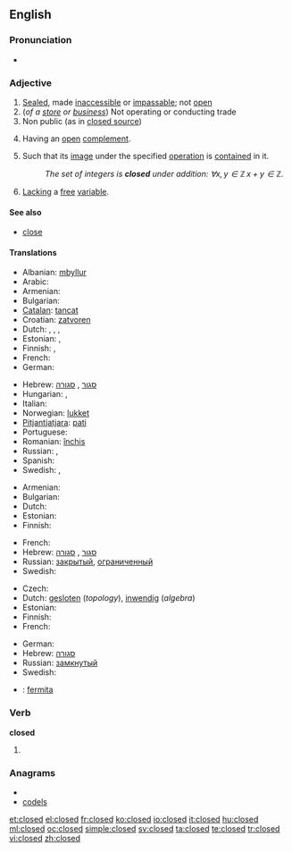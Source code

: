 {{wikipedia|dab=closed}}
==English==

===Pronunciation===
* {{audio|en-us-closed.ogg|Audio (US)}}

===Adjective===
{{en-adj|-}}

# [[sealed|Sealed]], made [[inaccessible]] or [[impassable]]; not [[open]]
# (''of a [[store]] or [[business]]'') Not operating or conducting trade
# Non public (as in [[closed source]])
# {{topology|of a [[set]]}} Having an [[open]] [[complement]].
# {{mathematics|of a [[set]]}} Such that its [[image]] under the specified [[operation]] is [[contain]]ed in it.
#: ''The set of integers is '''closed''' under addition: <math>\forall x,y\in\mathbb{Z}\,x+y\in\mathbb{Z}</math>.''
# {{mathematics|logic|of a [[formula]]}} [[lack|Lacking]] a [[free]] [[variable]].

====See also====
* [[close]]

====Translations====
{{trans-top|not open}}
* Albanian: [[mbyllur]]
* Arabic: {{t-|ar|مقفول|tr=maqfūl}}
* Armenian: {{t-|hy|փակ|tr=p’ak}}
* Bulgarian: {{t+|bg|затворен}}
* [[Catalan]]: [[tancat]]
* Croatian: [[zatvoren]]
* Dutch: {{t+|nl|gesloten}}, {{t+|nl|dicht}}, {{t+|nl|afgesloten}}, {{t+|nl|toe}}
* Estonian: {{t|et|suletud}}, {{t|et|kinnine}}
* Finnish: {{t-|fi|suljettu}}, {{t+|fi|kiinni}}
* French: {{t+|fr|fermé}}
* German: {{t+|de|geschlossen}}
{{trans-mid}}
* Hebrew: [[סגור]] {{romanization of Hebrew|sagúr}} {{m}}, [[סגורה]] {{romanization of Hebrew|sgurá}} {{f}}
* Hungarian: {{t+|hu|zárt}}, {{t+|hu|zárva}}
* Italian: {{t-|it|chiuso}}
* Norwegian: [[lukket]]
* [[Pitjantjatjara]]: [[pati]]
* Portuguese: {{t+|pt|fechado}}
* Romanian: [[închis]]
* Russian: {{t+|ru|закрытый}}, {{t+|ru|замкнутый}}
* Spanish: {{t-|es|cerrado}}
* Swedish: {{t+|sv|stängd}}, {{t+|sv|sluten}}
{{trans-bottom}}

{{trans-top|non public}}
* Armenian: {{t-|hy|փակ|tr=p’ak}}
* Bulgarian: {{t+|bg|ограничен}}
* Dutch: {{t+|nl|gesloten}}
* Estonian: {{t|et|salajane}}
* Finnish: {{t-|fi|salainen}}
{{trans-mid}}
* French: {{t+|fr|privé}}
* Hebrew: [[סגור]] {{romanization of Hebrew|sagúr}} {{m}}, [[סגורה]] {{romanization of Hebrew|sgurá}} {{f}}
* Russian: [[закрытый]], [[ограниченный]]
* Swedish: {{t+|sv|sluten}}
{{trans-bottom}}

{{checktrans-top|in mathematics}}
* Czech: {{t-|cs|uzavřený|m}}
* Dutch: [[gesloten]] (''topology''), [[inwendig]] (''algebra'')
* Estonian: {{t|et|kinnine}}
* Finnish: {{t-|fi|suljettu}}
* French: {{t+|fr|fermé}}
{{trans-mid}}
* German: {{t+|de|abgeschlossen}}
* Hebrew: [[סגורה]] {{romanization of Hebrew|sgurá}} {{f}}
* Russian: [[замкнутый]]
* Swedish: {{t+|sv|sluten}}
{{trans-bottom}}

{{checktrans}}

* {{ttbc|Esperanto}}: [[fermita]]

===Verb===
'''closed'''

# {{past of|close}}

===Anagrams===
* {{alphagram|cdelos}}
* [[codels#English|codels]]


[[et:closed]]
[[el:closed]]
[[fr:closed]]
[[ko:closed]]
[[io:closed]]
[[it:closed]]
[[hu:closed]]
[[ml:closed]]
[[oc:closed]]
[[simple:closed]]
[[sv:closed]]
[[ta:closed]]
[[te:closed]]
[[tr:closed]]
[[vi:closed]]
[[zh:closed]]
